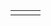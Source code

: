 {{scenarios by size}}

{|
|-
|style="border:none;background:white"|
{{Scenario:Oberbayern}}

|style="border:none;background:white"|
{{Scenario:Malaysia}}

|style="border:none;background:white"|
{{Scenario:Cuba}}

|}